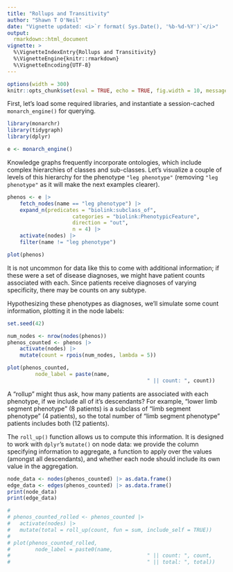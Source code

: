 ```yaml
---
title: "Rollups and Transitivity"
author: "Shawn T O'Neil"
date: "Vignette updated: <i>`r format( Sys.Date(), '%b-%d-%Y')`</i>"
output:
  rmarkdown::html_document
vignette: >
  %\VignetteIndexEntry{Rollups and Transitivity}
  %\VignetteEngine{knitr::rmarkdown}
  %\VignetteEncoding{UTF-8}
---
```



```r
options(width = 300)
knitr::opts_chunk$set(eval = TRUE, echo = TRUE, fig.width = 10, message = FALSE, warning = FALSE)
```

First, let's load some required libraries, and instantiate a session-cached `monarch_engine()` for querying.

```r
library(monarchr)
library(tidygraph)
library(dplyr)

e <- monarch_engine()
```


Knowledge graphs frequently incorporate ontologies, which include complex hierarchies 
of classes and sub-classes. Let's visualize a couple of levels of this hierarchy for the phenotype `"leg phenotype"`
(removing `"leg phenotype"` as it will make the next examples clearer).


```r
phenos <- e |>
	fetch_nodes(name == "leg phenotype") |>
	expand_n(predicates = "biolink:subclass_of", 
					 categories = "biolink:PhenotypicFeature", 
					 direction = "out", 
					 n = 4) |>
	activate(nodes) |>
	filter(name != "leg phenotype")

plot(phenos)
```
It is not uncommon for data like this to come with additional information; if these were a set of disease diagnoses, 
we might have patient counts associated with each. Since patients receive diagnoses of varying specificity, 
there may be counts on any subtype.

Hypothesizing these phenotypes as diagnoses, we'll simulate some
count information, plotting it in the node labels:

```r
set.seed(42)

num_nodes <- nrow(nodes(phenos))
phenos_counted <- phenos |>
	activate(nodes) |>
	mutate(count = rpois(num_nodes, lambda = 5))

plot(phenos_counted, 
		 node_label = paste(name, 
		 									 " || count: ", count))

```

A "rollup" might thus ask, how many patients are associated with each phenotype,
if we include all of it's descendants? For example, "lower limb segment phenotype" (8 patients)
is a subclass of "limb segment phenotype" (4 patients), so the total number of "limb segment phenotype" 
patients includes both (12 patients). 

The `roll_up()` function allows us to compute this information. It is designed to work
with `dplyr`'s `mutate()` on node data: we provide the column specifying
information to aggregate, a function to apply over the values (amongst all descendants), 
and whether each node should include its own value in the aggregation.

```r
node_data <- nodes(phenos_counted) |> as.data.frame()
edge_data <- edges(phenos_counted) |> as.data.frame()
print(node_data)
print(edge_data)

# 
# phenos_counted_rolled <- phenos_counted |>
# 	activate(nodes) |>
# 	mutate(total = roll_up(count, fun = sum, include_self = TRUE))
# 
# plot(phenos_counted_rolled, 
# 		 node_label = paste0(name, 
# 		 									 " || count: ", count, 
# 		 									 " || total: ", total))

```

<!-- The corresponding **`roll_down()`** aggregates in the opposite direction (not shown). -->

<!-- ## Other aggregations, transferring information -->

<!-- When performing a rollup, each node receives the specified column, indexed to  -->
<!-- include only its descendants (and itself, if `include_self` is set). This is then passed to the  -->
<!-- aggregating function `fun`.  -->

<!-- To see how this can be useful, we'll start by introducing another function,  -->
<!-- `transfer()`. Much like `roll_up()`, this function is designed to be used with -->
<!-- `mutate()` on node data; its purpose is to transfer information across edges, -->
<!-- usually from nodes of one kind to another. We'll start by fetching all of the subtypes -->
<!-- of Niemann-Pick disease, and all known causal genes. -->


<!-- ```{r} -->
<!-- npc_genes <- e |> -->
<!-- 	fetch_nodes(name == "Niemann-Pick disease") |> -->
<!-- 	descendants() |> -->
<!-- 	expand(predicates = "biolink:causes") -->

<!-- plot(npc_genes) -->
<!-- ``` -->
<!-- Now, we might wish for disease nodes to have an attribute reflecting their causal genes. -->
<!-- This information is captured in the graph, but not as a part of the nodes. The `transfer()` -->
<!-- function 'pulls' information across edges: -->

<!-- ```{r} -->
<!-- npc_genes_causal <- npc_genes |> -->
<!-- 	activate(nodes) |> -->
<!-- 	mutate(caused_by = transfer(name, over = "biolink:causes", direction = "out")) -->

<!-- plot(npc_genes_causal, node_label = paste0(name,  -->
<!-- 																					 " || caused by: ", caused_by)) -->
<!-- ``` -->

<!-- Here, transfer is moving information 'over' (or across) `"biolink:causes"` -->
<!-- edges in an outward direction, along the direction of the edge. The transferred -->
<!-- information is being drawn from source nodes' `name`, resulting in a new `caused_by` -->
<!-- column in the node table.  -->

<!-- ```{r} -->
<!-- nodes(npc_genes_causal) |> -->
<!-- 	select(name, caused_by) -->
<!-- ``` -->

<!-- In cases where a transfer would result in multiple values being collected at the destination node,  -->
<!-- the result will be a list column. -->

<!-- To finish this example, we use `roll_up()` to collect, for each diseases, the set of genes -->
<!-- that cause it or any of its subtypes. -->

<!-- ```{r} -->
<!-- npc_genes_causal_rolled <- npc_genes_causal |> -->
<!-- 	activate(nodes) |> -->
<!-- 	mutate(any_caused_by = roll_up(caused_by,  -->
<!-- 																 fun = unique,  -->
<!-- 																 include_self = TRUE,  -->
<!-- 																 predicates = "biolink:subclass_of")) -->

<!-- plot(npc_genes_causal_rolled, node_label = paste0(name,  -->
<!-- 																					        " || any caused by: ", any_caused_by)) -->
<!-- ``` -->
<!-- The inclusion of `NA` values may not be desired (it signals that at least one -->
<!-- of the rolled nodes had a `caused_by` of `NA`). We could write an aggregating function -->
<!-- that removes `NA` and supply that; this would also a good use case for `purrr`'s  -->
<!-- `compose()` (`fun = compose(unique, na.omit)`). -->

<!-- ## Transitive closures and reductions -->

<!-- Let's return to the patient-count example, using the rolled-up data: -->

<!-- ```{r} -->
<!-- plot(phenos_counted_rolled,  -->
<!-- 		 node_label = paste0(name,  -->
<!-- 		 									 " || count: ", count,  -->
<!-- 		 									 " || total: ", total)) -->

<!-- ``` -->
<!-- It may be the case that to protect patient privacy (again, pretending these  -->
<!-- phenotypes are disease diagnoses associated with patients) we want to remove -->
<!-- nodes that have a `count` less than 6. If we do so however, we lose connectivity: -->

<!-- ```{r} -->
<!-- censored <- phenos_counted_rolled |> -->
<!-- 	activate(nodes) |> -->
<!-- 	filter(!count < 6) -->

<!-- plot(censored,  -->
<!-- 		 node_label = paste0(name,  -->
<!-- 		 									 " || count: ", count,  -->
<!-- 		 									 " || total: ", total)) -->

<!-- ``` -->
<!-- To fix this, we can first compute the `transitive_closure()` of the graph, with respect -->
<!-- to an edge predicate we want to treat as transitive (defaulting to `biolink:subclass_of`). We color edges -->
<!-- by `primary_knowledge_source` to highlight that newly created transitive edges are given knowledge source -->
<!-- `transitive_<predicate>`, but use the same predicate. The result is busy, and in general the number of transitive -->
<!-- edges can be $O(n^2)$ in the number of nodes. -->

<!-- ```{r} -->
<!-- phenos_closed <- phenos_counted_rolled |> -->
<!-- 	transitive_closure(predicate = "biolink:subclass_of") -->

<!-- plot(phenos_closed,  -->
<!-- 		 node_label = paste0(name,  -->
<!-- 		 									 " || count: ", count,  -->
<!-- 		 									 " || total: ", total), -->
<!-- 		 edge_color = primary_knowledge_source,  -->
<!-- 		 edge_linetype = predicate) -->

<!-- ``` -->
<!-- Now we can try our removal: -->

<!-- ```{r} -->
<!-- closed_censored <- phenos_closed |> -->
<!-- 	activate(nodes) |> -->
<!-- 	filter(!count < 6) -->

<!-- plot(closed_censored,  -->
<!-- 		 node_label = paste0(name,  -->
<!-- 		 									 " || count: ", count,  -->
<!-- 		 									 " || total: ", total), -->
<!-- 		 edge_color = primary_knowledge_source,  -->
<!-- 		 edge_linetype = predicate) -->
<!-- ``` -->

<!-- The graph retains its connectivity, but has redundant edges. The `transitive_reduction()` -->
<!-- function removes these, again according to a specified transitive predicate  -->
<!-- (defaulting again to `biolink:subclass_f`). -->

<!-- ```{r} -->
<!-- phenos_final <- closed_censored |> -->
<!-- 	transitive_reduction(predicate = "biolink:subclass_of") -->

<!-- plot(phenos_final,  -->
<!-- 		 node_label = paste0(name,  -->
<!-- 		 									 " || count: ", count,  -->
<!-- 		 									 " || total: ", total), -->
<!-- 		 edge_color = primary_knowledge_source,  -->
<!-- 		 edge_linetype = predicate) -->
<!-- ``` -->











